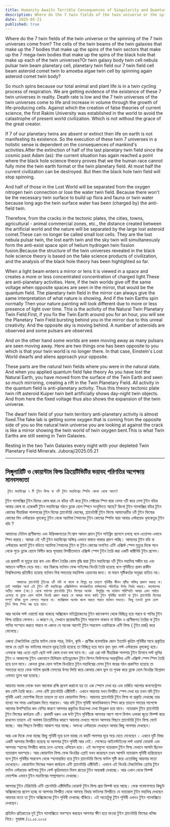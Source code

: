 ```yaml
---
title: Humanity Awaits Terrible Consequences of Singularity and Quantum Field Creativity
description: Where do the 7 twin fields of the twin universe or the spinning of the 7 twin universes come from?
date: 2025-05-21
published: true
---
```


Where do the 7 twin fields of the twin universe or the spinning of the 7 twin universes come from?
The cells of the twin beams of the twin galaxies that make up the 7 bodies that make up the spins of the twin sectors that make up the 7 mega-twin bodies that make up the spins of the black hole that make up each of the twin universes?Or twin galaxy body twin cell nebula pulsar twin beam planetary cell, planetary twin field our 7 twin field cell beam asteroid comet twin to amoeba algae twin cell by spinning again asteroid comet twin body?

So much spins because our total animal and plant life is in a twin cycling process of respiration. We are getting evidence of the existence of these 7 twin universes in reality. Death rate is low and the 7 twin universes of the twin universes come to life and increase in volume through the growth of life-producing cells. Against which the creation of false theories of current science, the first Rakim University was established in the world to avoid the catastrophe of present world civilization.
Which is not without the grace of the great creator.

If 7 of our planetary twins are absent or extinct then life on earth is not manifesting its existence. So the execution of these twin 7 universes in a holistic sense is dependent on the consequences of mankind's activities.After the extinction of half of the last planetary twin field since the cosmic past Adam (as): the current situation has again reached a point where the black hole science theory proves that we the human race cannot fully mine the twin earth format or the twin planetary field.
At most half the current civilization can be destroyed. But then the black hole twin field will stop spinning.

And half of those in the Lost World will be separated from the oxygen nitrogen twin connection or lose the water twin field.
Because there won't be the necessary twin surface to build up flora and fauna or twin water because long ago the twin surface water has been (charged by) the anti-field twin.

Therefore, from the cracks in the tectonic plates, the cities, towns, agricultural - animal commercial zones, etc., the distance created between the artificial world and the nature will be separated by the large lost asteroid comet.These can no longer be called small lost cells. They are the lost nebula pulsar twin, the lost earth twin and the sky twin will simultaneously form the anti-exist space spin of helium hydrogen twin fission fusion.Because the structure of the twin universes revealed in the black hole science theory is based on the fake science products of civilization, and the analysis of the black hole theory has been highlighted so far.

When a light beam enters a mirror or lens it is viewed in a space and creates a more or less concentrated concentration of charged light.These are anti-planetary activities. Here, if the twin worlds give off the same voltage when opposite spaces are seen in the mirror, that would be the quantum field. The planetary twin field in the mirror can always give the same interpretation of what nature is showing.
And if the twin Earths spin normally
Then your nature painting will look different due to more or less presence of light over time. This is the activity of the Natural Twin Planetary Twin Field.First, if you fix the Twin Earth around you for an hour, you will see the Planetary Twin Field bursting behind you in the mirror due to this unreal creativity. And the opposite sky is moving behind.  A number of asteroids are observed and some pulsars are observed.

And on the other hand some worlds are seen moving away as many pulsars are seen moving away. Here are two things one has been opposite to you which is that your twin world is no longer there. In that case, Einstein's Lost World dwarfs and aliens approach your opposite.

These parts are the natural twin fields where you were in the natural state. And when you applied quantum field fake theory As you have lost the Natural Earth, you have moved from the surface of the Twin Earth and seen so much mirroring, creating a rift in the Twin Planetary Field.
All activity in the quantum field is anti-planetary activity. Thus this theory tectonic plate twin rift asteroid Kuiper twin belt artificially shows day-night twin objects. And from here the fixed voltage thus also shows the expansion of the twin universe.

The dwarf twin field of your twin territory anti-planetary activity is almost fixed.The fake lab is getting some oxygen that is coming from the opposite side of you so the natural twin universe you are looking at against the crack is like a mirror showing the twin world of twin oxygen bent.This is what Twin Earths are still seeing in Twin Galaxies.

Resting in the two Twin Galaxies every night with your depleted Twin Planetary Field Minerals.
Juboraj/2025.05.21

---

## সিঙ্গুলারিটি ও কোয়ান্টাম ফিল্ড ক্রিয়েটিভিটির  ভয়াবহ পরিণতির অপেক্ষায় মানবসভ‍্যতা  

     টুইন মহাবিশ্বের ৭ টি টুইন ফিল্ড বা ৭টি টুইন মহাবিশ্বের স্পিনিং কোথা থেকে আসে?
টুইন গ‍্যালাক্সির টুইন বিমের কোষ দ্বারা যে বডির ৭টি করে টুইন সেক্টরের স্পিন দ্বারা যেসব ৭টি করে মেগা টুইন বডির আবার কোষ যা একেকটি টুইন মহাবিশ্বের গঠনে ব্ল‍্যাক হোল স্পিনে সংযুক্তিতে  আছে? কিংবা টুইন গ‍্যালাক্সির বডির টুইন কোষের নীহারিকা পালসারের টুইন বিমের প্ল‍্যানেটারি কোষের,   প্ল‍্যানেটারী টুইন ফিল্ডে আমাদেরটির ৭টি টুইন ফিল্ডের কোষের বিম এস্টরয়েড ধূমকেতু টুইন থেকে অ‍্যামিবা শৈবালের টুইন কোষের স্পিনিং দ্বারা আবার এস্টরয়েড ধূমকেতুর টুইন বডি ?

আমাদের টোটাল প্রাণীজগত এবং উদ্ভিদজগতের নি:শ্বাস আদান প্রদান টুইন সাইক্লিং প্রসেসে চলছে বলে এতোসব এভাবে স্পিন করছে। আমরা এই ৭টি টুইন মহাবিশ্বের অস্তিত্ব এভাবে বাস্তবে থাকার প্রমাণ পাচ্ছি।
আমাদের টুইন বডি বা এস্টরয়েড কমেট টুইন বডিতে অ‍্যামিবা শৈবালের টুইন বা টুইন কোষের  অগণিত এন্টি এক্সিস্ট স্পেস মৃত‍্যুর দিকে পচন থেকে পুড়ে ব্ল‍্যাক হোলে বিলীন করে পূনারায় বিপরীতভাবে এক্সিস্ট স্পেস টুইন তৈরি করা একটি কক্টিনিউ  টুইন প্রসেস।

এর প্রথমটি বা মৃত‍্যুর হার কম এবং জীবণ তৈরির কোষ বৃদ্ধি দ্বারা টুইন মহাবিশ্বের ৭টি টুইন মহাবিশ্ব সজীব হয় এবং আয়তন অসীমে বেড়ে যায়। যার বিরুদ্ধে বর্তমান ফেক সাইন্সের থিওরি তৈরি হয়েছে বলে পৃথিবীতে প্রথম  রাকীম বিশ্ববিদ্যালয় প্রতিষ্ঠিত হয়েছে বর্তমান বিশ্ব সভ‍্যতার মহাবিপদ এড়ানোর জন‍্য। যা মহান সৃষ্টিকর্তার অনুগ্রহ ব‍্যতিত নয়।

         আমাদের প্ল‍্যানেটারি টুইনের ৭টি যদি না থাকে বা বিলুপ্ত হয় তাহলে পৃথিবীর জীবন সৃষ্টির অস্তিত্ব প্রকাশ করছে না। তাই সামগ্রিক অর্থে এই টুইন ৭টি মহাবিশ্বের এক্সিকিউশন মানবজাতির কর্মকান্ডের পরিণতির উপর নির্ভর করছে। মহাকালের অতীত আদম (আ:) থেকে সর্বশেষ প্ল‍্যানেটারি টুইন ফিল্ডের অর্ধেক  বিলুপ্তির পর বর্তমান পরিস্হিতি আবার এমন পর্যায়ে এসেছে যা ব্ল‍্যাক হোল সাইন্স থিওরি প্রমাণ করছে যে আমরা মানব জাতি টুইন পৃথিবীর ফর্মেটে বা টুইন প্ল‍্যানেটারি ফিল্ডের সম্পূর্ণ খনিজ তুলে ফেলতে পারবো না। ম‍্যাক্সিমাম অর্ধেক ধ্বংস করতে পারবে বর্তমান সভ‍্যতা। কিন্তু তখনই ব্ল‍্যাক হোল টুইন ফিল্ড স্পিন বন্ধ হয়ে যাবে।

আর অর্ধেক লস্ট ওয়ার্ল্ডে যারা থাকছে অক্সিজেন নাইট্রোজেনের টুইন কানেকশন থেকে বিচ্ছিন্ন হয়ে পরবে বা পানির টুইন ফিল্ড হারিয়ে ফেলবে। এ কারণে যে, সেখানে প্রয়োজনীয় টুইন সারফেস থাকবে না উদ্ভিদ ও প্রাণীজগত তৈরির বা টুইন পানির সংস্হান করতে পারবে না এজন‍্য যে অনেক আগেই টুইন সারফেস ওয়াটারকে এন্টি ফিল্ড ( টুইন চার্জ) করে ফেলেছে।

এজন‍্য টেকটোনিক প্লেটের ফাটল থেকে শহর, টাউন, কৃষি - প্রাণীজ  ব‍্যবসায়িক জোন ইত‍্যাদি কৃত্রিম পৃথিবীর সাথে প্রকৃতির মাঝে যে ছোট বড় ফাটলের মাধ‍্যমে দূরত্ব তৈরি হয়েছে তা বিচ্ছিন্ন হয়ে যাবে বৃহৎ বৃহৎ লস্ট  এস্টরয়েড ধূমকেতু হয়ে। এসবকে আর এতো ছোট ছোট লস্ট কোষ তখন বলা যাবে না। এরা এরা ল‍ষ্ট নীহারিকা পালসার টুইন হিসাবে লস্ট ভূমির টুইন ও আকাশের টুইন একযোগে হিলিয়াম হাইড্রোজেন টুইন ফিশন ফিউশনের অন্তর্ভূক্তির এন্টি এক্সিস্ট স্পেস স্পিন তৈরি হয়ে চলে যাবে। কেননা ব্ল‍্যাক হোল সাইন্স থিওরিতে টুইন মহাবিশ্বের যেসব টুইন স্তরের গঠন প্রকাশিত হয়েছে তা সভ‍্যতার যতো ফেক সাইন্স প্রডাক্ট সেসবের উপর ভিত্তি করে কোথায় কোন ভুল তা পৃথক করে ব্ল‍্যাক হোল থিওরির বিশ্লেষন এযাবত তুলে ধরা হয়েছে।

আয়নায় অথবা লেঞ্চে যখন আলোক রশ্মি প্রবেশ করানো হয় তা এক স্পেসে দেখা হয় এবং চার্জিত আলোর কনসেন্ট্রেশন কম বেশি তৈরি করে। এসব এন্টি প্ল‍্যানেটারি এক্টিভিটি। এখানে আয়নায় যখন বিপরীত স্পেস দেখা হয় তখন যদি টুইন পৃথিবী একই ভোল্টেজ দিতো  তাহলে তা হবে কোয়ান্টাম ফিল্ড। আয়নায় প্ল‍্যানেটারি টুইন ফিল্ড যা প্রকৃতি দেখাচ্ছে তার ব‍্যাখ‍্যা সব সময় একইরকম দিতে পারবেন। আর যদি টুইন পৃথিবী স্বাভাবিকভাবে স্পিন করে
তাহলে সময়ের সাপেক্ষে আলোর উপস্হিতির কম বেশির কারণে আপনার প্রকৃতির চিত্রলেখা দেখা  ভিন্নরূপ হয়ে যাবে। ন‍্যাচারাল টুইন প্ল‍্যানেটারি টুইন ফিল্ডের কার্যক্রম এটি। প্রথমটি ধরুন এক ঘন্টা টুইন পৃথিবীকে আপনার আশে পাশে বিশাল এলাকা জুড়ে ফিক্স্ট করে রাখলেন তাহলে এই অবাস্তব ক্রিয়েটিভির কারণে আয়নায় দেখতে পাবেন আপনার পিছনে প্ল‍্যানেটারি টুইন ফিল্ড ফেটে যাচ্ছে। আর পিছনে  বিপরীত আকাশ সরে যাচ্ছে।  অসংখ‍‍্য এস্টরয়েড দেখছেন আবার   কিছু পালসার দেখছেন।

আর এক দিকে দেখা যাচ্ছে কিছু পৃথিবী দূরে চলে যাচ্ছে যে কয়টি পালসার দূরে সরে যেতে দেখেছেন । এখানে দুটি বিষয় একটি আপনার বিপরীত হয়েছে যা আপনার টুইন পৃথিবী আর নেই। সেক্ষেত্রে আইনস্টাইনের লস্ট ওয়ার্ল্ড ডোয়ার্ফ এবং আপনার স্হানের বিপরীত কাছে চলে এসেছে এলিয়েন হয়ে। এই অংশগুলো ন‍্যাচারাল টুইন ফিল্ড যেখানে আপনি ছিলেন ন‍্যাচারাল অবস্হায়। আর কোয়ান্টাম ফিল্ড ফেক থিওরির এপ্লাই যখন করেছেন তখন
আপনি ন‍্যাচারাল পৃথিবী হারিয়েছেন বলে টুইন পৃথিবীর সারফেস থেকে স্হানান্তরিত হয়ে টুইন প্ল‍্যানেটারি ফিল্ডে ফাটল সৃষ্টি করে এতোকিছু আয়নার মতো দেখেছেন। কোয়ান্টাম ফিল্ডের সকল কার্যক্রম এন্টি প্ল‍্যানেটারি এক্টিভিটি। এভাবে এই থিওরি টেকটোনিক প্লেটের টুইন ফাটল এস্টরয়েড কাইপার টুইন বেল্ট কৃত্রিমভাবে দিবস রাতের টুইন অবজেক্ট দেখাচ্ছে। আর এখান থেকে ফিক্স্ট ভোল্টেজ এভাবে টুইন মহাবিশ্বের সম্প্রসারণও দেখাচ্ছে।    

আপনার টুইন টেরিটোরি এন্টি প্লেনেটারি এক্টিভিটির ডোয়ার্ফ টুইন ফিল্ড প্রায়  ফিক্স্ট হয়ে আছে। ফেক গবেষণাগারে কিছুটা অক্সিজেনের প্রবেশ হচ্ছে যা আপনার বিপরীত থেকে আসছে  বিধায় ফাটলের বিপরীতে যে ন‍্যাচারাল টুইন মহাবিশ্ব দেখছেন আয়নার মতো তা টুইন অক্সিজেনের টুইন পৃথিবী দেখাচ্ছে বাঁকিয়ে।
এই অতোটুকু টুইন পৃথিবী এখনও টুইন গ‍্যালাক্সিতে দেখছেন।

প্রতিদিন প্রতিরাতের দুই টুইন  গ‍্যালাক্সিতে অবস্হান করছেন আপনার ক্ষীণ হয়ে যাওয়া টুইন প্ল‍্যানেটারি ফিল্ডের খনিজ নিয়ে।
যুবরাজ /২১.০৫.২০২৫
